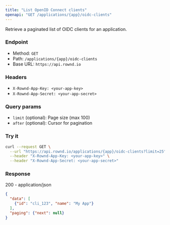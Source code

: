 ```yaml
---
title: "List OpenID Connect clients"
openapi: "GET /applications/{app}/oidc-clients"
---
```


Retrieve a paginated list of OIDC clients for an application.

### Endpoint

- Method: `GET`
- Path: `/applications/{app}/oidc-clients`
- Base URL: `https://api.rownd.io`

### Headers

- `X-Rownd-App-Key: <your-app-key>`
- `X-Rownd-App-Secret: <your-app-secret>`

### Query params

- `limit` (optional): Page size (max 100)
- `after` (optional): Cursor for pagination

### Try it

```bash
curl --request GET \
  --url "https://api.rownd.io/applications/{app}/oidc-clients?limit=25" \
  --header "X-Rownd-App-Key: <your-app-key>" \
  --header "X-Rownd-App-Secret: <your-app-secret>"
```

### Response

200 - application/json

```json
{
  "data": [
    {"id": "cli_123", "name": "My App"}
  ],
  "paging": {"next": null}
}
```
